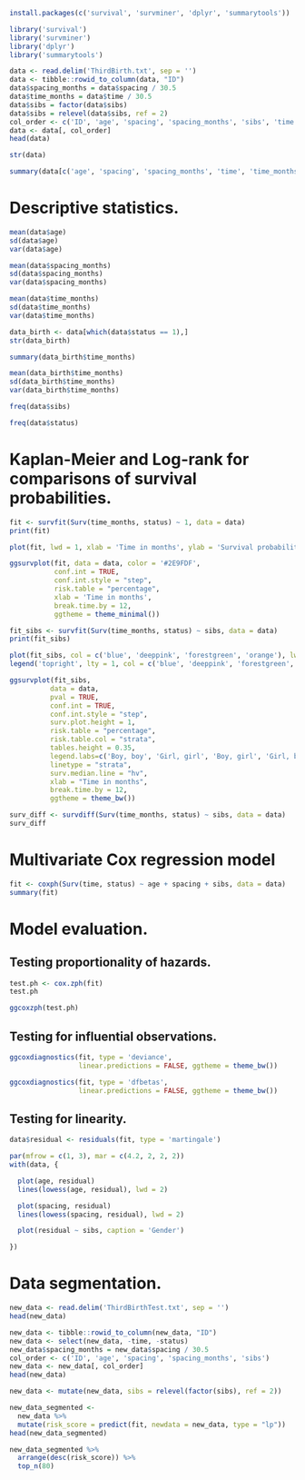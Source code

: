 
```{r}
install.packages(c('survival', 'survminer', 'dplyr', 'summarytools'))
```

```{r}
library('survival')
library('survminer')
library('dplyr')
library('summarytools')
```


```{r}
data <- read.delim('ThirdBirth.txt', sep = '')
data <- tibble::rowid_to_column(data, "ID")
data$spacing_months = data$spacing / 30.5
data$time_months = data$time / 30.5
data$sibs = factor(data$sibs)
data$sibs = relevel(data$sibs, ref = 2)
col_order <- c('ID', 'age', 'spacing', 'spacing_months', 'sibs', 'time', 'time_months', 'status')
data <- data[, col_order]
head(data)
```

```{r}
str(data)
```

```{r}
summary(data[c('age', 'spacing', 'spacing_months', 'time', 'time_months')])
```

# Descriptive statistics.

```{r}
mean(data$age)
sd(data$age)
var(data$age)
```

```{r}
mean(data$spacing_months)
sd(data$spacing_months)
var(data$spacing_months)
```

```{r}
mean(data$time_months)
sd(data$time_months)
var(data$time_months)
```

```{r}
data_birth <- data[which(data$status == 1),]
str(data_birth)
```

```{r}
summary(data_birth$time_months)
```

```{r}
mean(data_birth$time_months)
sd(data_birth$time_months)
var(data_birth$time_months)
```

```{r}
freq(data$sibs)
```

```{r}
freq(data$status)
```

# Kaplan-Meier and Log-rank for comparisons of survival probabilities.

```{r}
fit <- survfit(Surv(time_months, status) ~ 1, data = data)
print(fit)
```

```{r}
plot(fit, lwd = 1, xlab = 'Time in months', ylab = 'Survival probability')
```

```{r}
ggsurvplot(fit, data = data, color = '#2E9FDF',
           conf.int = TRUE,
           conf.int.style = "step",
           risk.table = "percentage",
           xlab = 'Time in months',
           break.time.by = 12,
           ggtheme = theme_minimal())
```


```{r}
fit_sibs <- survfit(Surv(time_months, status) ~ sibs, data = data)
print(fit_sibs)
```

```{r}
plot(fit_sibs, col = c('blue', 'deeppink', 'forestgreen', 'orange'), lwd = 2, xlab = 'Time in months', ylab = 'Survival probability')
legend('topright', lty = 1, col = c('blue', 'deeppink', 'forestgreen', 'orange'), lwd = 2, legend = c('Boy, boy', 'Girl, girl', 'Boy, girl', 'Girl, boy'))
```


```{r}
ggsurvplot(fit_sibs, 
          data = data,
          pval = TRUE,
          conf.int = TRUE,
          conf.int.style = "step",
          surv.plot.height = 1,
          risk.table = "percentage",
          risk.table.col = "strata", 
          tables.height = 0.35,
          legend.labs=c('Boy, boy', 'Girl, girl', 'Boy, girl', 'Girl, boy'),
          linetype = "strata", 
          surv.median.line = "hv",
          xlab = "Time in months",
          break.time.by = 12,
          ggtheme = theme_bw())
```


```{r}
surv_diff <- survdiff(Surv(time_months, status) ~ sibs, data = data)
surv_diff
```


# Multivariate Cox regression model

```{r}
fit <- coxph(Surv(time, status) ~ age + spacing + sibs, data = data)
summary(fit)
```

# Model evaluation.

## Testing proportionality of hazards.

```{r}
test.ph <- cox.zph(fit)
test.ph
```

```{r}
ggcoxzph(test.ph)
```

## Testing for influential observations.

```{r}
ggcoxdiagnostics(fit, type = 'deviance', 
                 linear.predictions = FALSE, ggtheme = theme_bw())
```

```{r}
ggcoxdiagnostics(fit, type = 'dfbetas', 
                 linear.predictions = FALSE, ggtheme = theme_bw())
```


## Testing for linearity.

```{r}
data$residual <- residuals(fit, type = 'martingale')
```

```{r}
par(mfrow = c(1, 3), mar = c(4.2, 2, 2, 2))
with(data, {

  plot(age, residual)
  lines(lowess(age, residual), lwd = 2)

  plot(spacing, residual)
  lines(lowess(spacing, residual), lwd = 2)

  plot(residual ~ sibs, caption = 'Gender')

})
```


# Data segmentation.

```{r}
new_data <- read.delim('ThirdBirthTest.txt', sep = '')
head(new_data)
```

```{r}
new_data <- tibble::rowid_to_column(new_data, "ID")
new_data <- select(new_data, -time, -status)
new_data$spacing_months = new_data$spacing / 30.5
col_order <- c('ID', 'age', 'spacing', 'spacing_months', 'sibs')
new_data <- new_data[, col_order]
head(new_data)
```

```{r}
new_data <- mutate(new_data, sibs = relevel(factor(sibs), ref = 2))
```

```{r}
new_data_segmented <-
  new_data %>%
  mutate(risk_score = predict(fit, newdata = new_data, type = "lp"))
head(new_data_segmented)
```

```{r}
new_data_segmented %>%
  arrange(desc(risk_score)) %>%
  top_n(80)
```
















